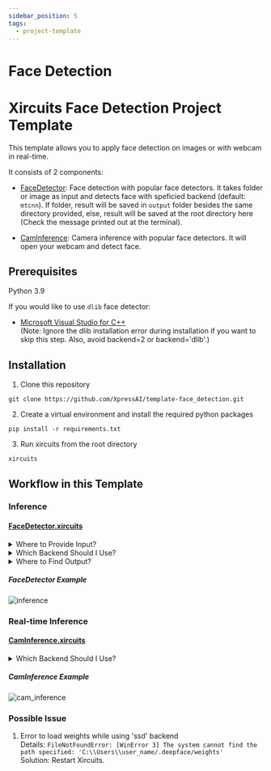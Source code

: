 ```yaml
---
sidebar_position: 5
tags:
  - project-template
---
```


# Face Detection

# Xircuits Face Detection Project Template

This template allows you to apply face detection on images or with webcam in real-time.

It consists of 2 components:

- [FaceDetector](/xai_components/xai_face_detection/detector.py#L54): Face detection with popular face detectors. It takes folder or image as input and detects face with speficied backend (default: `mtcnn`). If folder, result will be saved in `output` folder besides the same directory provided, else, result will be saved at the root directory here (Check the message printed out at the terminal).

- [CamInference](/xai_components/xai_face_detection/detector.py#L195): Camera inference with popular face detectors. It will open your webcam and detect face.

## Prerequisites

Python 3.9

If you would like to use `dlib` face detector: <br/>
- [Microsoft Visual Studio for C++](https://visualstudio.microsoft.com/thank-you-for-downloading-visual-studio-for-cplusplus/?sku=Community&rel=16&rid=30005) <br/>
(Note: Ignore the dlib installation error during installation if you want to skip this step. Also, avoid backend=2 or backend='dlib'.)

## Installation

1. Clone this repository

```
git clone https://github.com/XpressAI/template-face_detection.git
```

2. Create a virtual environment and install the required python packages

```
pip install -r requirements.txt
```

3. Run xircuits from the root directory

```
xircuits
```

## Workflow in this Template

### Inference

#### [FaceDetector.xircuits](/xircuits-workflows/FaceDetector.xircuits)

<details>
<summary>Where to Provide Input?</summary>

Input is taken by `img_path` of Component `FaceDetector`. Check out the [example](#facedetector-example) below.

You may provide folder or image file as input. Relative path or absolute path both are accepted (Noted that your folder in path should be separated by `/`).

</details>

<details>
<summary>Which Backend Should I Use?</summary>

`RetinaFace` and `MTCNN` seems to overperform in detection but they are much slower. If the speed of your pipeline is more important, then you should use `opencv`, `ssd` or `mediapipe`. On the other hand, if you consider the accuracy, then you should use `retinaface`, `mtcnn` or `dlib`.

Recommended for inference: `retinaface`, `mtcnn` or `dlib`.

Available backend:
- 0 - opencv
- 1 - ssd
- 2 - dlib
- 3 - mtcnn
- 4 - retinaface
- 5 - mediapipe

</details>

<details>
<summary>Where to Find Output?</summary>

If your input is folder, the output folder will be located besides your input folder. \
Example:
- Input: `resource/sample`
- Output: `resource/output/sample`

If your input is image file, the output will be located in this github root directory (the same directory as this README) at `output.jpg` and `output.txt`.

</details>

##### FaceDetector Example

![inference](https://github.com/XpressAI/x-template-face_detection/raw/main/resource/image/inference.gif)

### Real-time Inference

#### [CamInference.xircuits](/xircuits-workflows/CamInference.xircuits)

<details>
<summary>Which Backend Should I Use?</summary>

Recommended for real-time inference: `opencv`, `ssd` or `mediapipe`.

Available backend:
- 0 - opencv
- 1 - ssd
- 2 - dlib
- 3 - mtcnn
- 4 - retinaface
- 5 - mediapipe

</details>

##### CamInference Example

![cam_inference](https://github.com/XpressAI/x-template-face_detection/raw/main/resource/image/cam_inference.gif)


### Possible Issue
1. Error to load weights while using 'ssd' backend <br/>
Details: `FileNotFoundError: [WinError 3] The system cannot find the path specified: 'C:\\Users\\user_name/.deepface/weights'` <br/>
Solution: Restart Xircuits.



